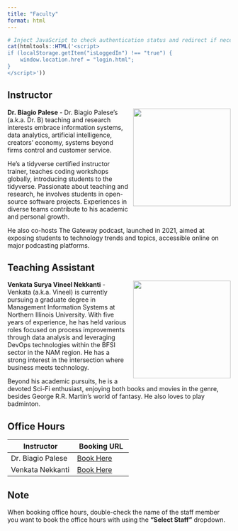 ```yaml
---
title: "Faculty"
format: html
---
```



```r
# Inject JavaScript to check authentication status and redirect if necessary
cat(htmltools::HTML('<script>
if (localStorage.getItem("isLoggedIn") !== "true") {
    window.location.href = "login.html";
}
</script>'))

```


## Instructor

![](images/Dr._B.jpg){width="220" height="220" style="float:right;padding: 0 0 0 10px;" fig-alt="Course Instructor"}

**Dr. Biagio Palese** - Dr. Biagio Palese’s (a.k.a. Dr. B) teaching and research interests embrace information systems, data analytics, artificial intelligence, creators’ economy, systems beyond firms control and customer service.

He’s a tidyverse certified instructor trainer, teaches coding workshops globally, introducing students to the tidyverse. Passionate about teaching and research, he involves students in open-source software projects. Experiences in diverse teams contribute to his academic and personal growth.

He also co-hosts The Gateway podcast, launched in 2021, aimed at exposing students to technology trends and topics, accessible online on major podcasting platforms.

## Teaching Assistant

![](images/nvsv.jpg){width="220" height="220" style="float:right;padding: 0 0 0 10px;" fig-alt="Course TA"}

**Venkata Surya Vineel Nekkanti** - Venkata (a.k.a. Vineel) is currently pursuing a graduate degree in Management Information Systems at Northern Illinois University. With five years of experience, he has held various roles focused on process improvements through data analysis and leveraging DevOps technologies within the BFSI sector in the NAM region. He has a strong interest in the intersection where business meets technology. 

Beyond his academic pursuits, he is a devoted Sci-Fi enthusiast, enjoying both books and movies in the genre, besides George R.R. Martin's world of fantasy. He also loves to play badminton.

## Office Hours

| Instructor        | Booking URL                                                                                             |
|---------------------------------------|---------------------------------|
| Dr. Biagio Palese | [Book Here](https://outlook.office365.com/book/OfficeHoursSpring20241@mail.niu.edu/?ae=true&login_hint) |
| Venkata Nekkanti  | [Book Here](https://outlook.office365.com/book/OfficeHoursSpring20241@mail.niu.edu/?ae=true&login_hint) |

::: callout-note
## Note

When booking office hours, double-check the name of the staff member you want to book the office hours with using the **"Select Staff"** dropdown.
:::
